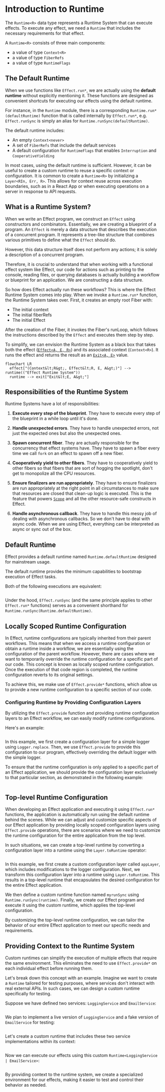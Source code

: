# Introduction to Runtime

The `Runtime<R>` data type represents a Runtime System that can execute effects. To execute any effect, we need a `Runtime` that includes the necessary requirements for that effect.

A `Runtime<R>` consists of three main components:

- a value of type `Context<R>`
- a value of type `FiberRefs`
- a value of type `RuntimeFlags`

## The Default Runtime

When we use functions like `Effect.run*`, we are actually using the **default runtime** without explicitly mentioning it. These functions are designed as convenient shortcuts for executing our effects using the default runtime.

For instance, in the `Runtime` module, there is a corresponding `Runtime.run*(defaultRuntime)` function that is called internally by `Effect.run*`, e.g. `Effect.runSync` is simply an alias for `Runtime.runSync(defaultRuntime)`.

The default runtime includes:

- An empty `Context<never>`
- A set of `FiberRefs` that include the default services
- A default configuration for `RuntimeFlags` that enables `Interruption` and `CooperativeYielding`

In most cases, using the default runtime is sufficient. However, it can be useful to create a custom runtime to reuse a specific context or configuration. It is common to create a `Runtime<R>` by initializing a `Layer<RIn, Err, R>`. This allows for context reuse across execution boundaries, such as in a React App or when executing operations on a server in response to API requests.

## What is a Runtime System?

When we write an Effect program, we construct an `Effect` using constructors and combinators. Essentially, we are creating a blueprint of a program. An `Effect` is merely a data structure that describes the execution of a concurrent program. It represents a tree-like structure that combines various primitives to define what the `Effect` should do.

However, this data structure itself does not perform any actions; it is solely a description of a concurrent program.

Therefore, it is crucial to understand that when working with a functional effect system like Effect, our code for actions such as printing to the console, reading files, or querying databases is actually building a workflow or blueprint for an application. We are constructing a data structure.

So how does Effect actually run these workflows? This is where the Effect Runtime System comes into play. When we invoke a `Runtime.run*` function, the Runtime System takes over. First, it creates an empty root Fiber with:

- The initial context
- The initial fiberRefs
- The initial Effect

After the creation of the Fiber, it invokes the Fiber's runLoop, which follows the instructions described by the `Effect` and executes them step by step.

To simplify, we can envision the Runtime System as a black box that takes both the effect ([`Effect<A, E, R>`](./essentials/effect-type)) and its associated context (`Context<R>`). It runs the effect and returns the result as an [`Exit<A, E>`](./data-types/exit) value.

```mermaid
flowchart LR
  effect["(Context&lt;R&gt;, Effect&lt;R, E, A&gt;)"] --> runtime(("Effect Runtime System"))
  runtime --> exit["Exit&lt;E, A&gt;"]
```

## Responsibilities of the Runtime System

Runtime Systems have a lot of responsibilities:

1. **Execute every step of the blueprint**. They have to execute every step of the blueprint in a while loop until it's done.

2. **Handle unexpected errors**. They have to handle unexpected errors, not just the expected ones but also the unexpected ones.

3. **Spawn concurrent fiber**. They are actually responsible for the concurrency that effect systems have. They have to spawn a fiber every time we call `fork` on an effect to spawn off a new fiber.

4. **Cooperatively yield to other fibers**. They have to cooperatively yield to other fibers so that fibers that are sort of hogging the spotlight, don't get to monopolize all the CPU resources.

5. **Ensure finalizers are run appropriately**. They have to ensure finalizers are run appropriately at the right point in all circumstances to make sure that resources are closed that clean-up logic is executed. This is the feature that powers [`Scope`](./resource-management) and all the other resource-safe constructs in Effect.

6. **Handle asynchronous callback**. They have to handle this messy job of dealing with asynchronous callbacks. So we don't have to deal with async code. When we are using Effect, everything can be interpreted as async or sync out of the box.

## Default Runtime

Effect provides a default runtime named `Runtime.defaultRuntime` designed for mainstream usage.

The default runtime provides the minimum capabilities to bootstrap execution of Effect tasks.

Both of the following executions are equivalent:

```ts file=<rootDir>/src/runtime/defaultRuntime.ts

```

Under the hood, `Effect.runSync` (and the same principle applies to other `Effect.run*` functions) serves as a convenient shorthand for `Runtime.runSync(Runtime.defaultRuntime)`.

## Locally Scoped Runtime Configuration

In Effect, runtime configurations are typically inherited from their parent workflows. This means that when we access a runtime configuration or obtain a runtime inside a workflow, we are essentially using the configuration of the parent workflow. However, there are cases where we want to temporarily override the runtime configuration for a specific part of our code. This concept is known as locally scoped runtime configuration. Once the execution of that code region is completed, the runtime configuration reverts to its original settings.

To achieve this, we make use of `Effect.provide*` functions, which allow us to provide a new runtime configuration to a specific section of our code.

### Configuring Runtime by Providing Configuration Layers

By utilizing the `Effect.provide` function and providing runtime configuration layers to an Effect workflow, we can easily modify runtime configurations.

Here's an example:

```ts file=<rootDir>/src/runtime/addSimpleLogger.ts

```

In this example, we first create a configuration layer for a simple logger using `Logger.replace`.
Then, we use `Effect.provide` to provide this configuration to our program, effectively overriding the default logger with the simple logger.

To ensure that the runtime configuration is only applied to a specific part of an Effect application, we should provide the configuration layer exclusively to that particular section, as demonstrated in the following example:

```ts file=<rootDir>/src/runtime/addSimpleLogger-region.ts

```

## Top-level Runtime Configuration

When developing an Effect application and executing it using `Effect.run*` functions, the application is automatically run using the default runtime behind the scenes. While we can adjust and customize specific aspects of our Effect application by providing locally scoped configuration layers using `Effect.provide` operations, there are scenarios where we need to customize the runtime configuration for the entire application from the top level.

In such situations, we can create a top-level runtime by converting a configuration layer into a runtime using the `Layer.toRuntime` operator:

```ts file=<rootDir>/src/runtime/toRuntime.ts

```

In this example, we first create a custom configuration layer called `appLayer`, which includes modifications to the logger configuration. Next, we transform this configuration layer into a runtime using `Layer.toRuntime`. This results in a top-level runtime that encapsulates the desired configuration for the entire Effect application.

We then define a custom runtime function named `myrunSync` using `Runtime.runSync(runtime)`. Finally, we create our Effect program and execute it using the custom runtime, which applies the top-level configuration.

By customizing the top-level runtime configuration, we can tailor the behavior of our entire Effect application to meet our specific needs and requirements.

## Providing Context to the Runtime System

Custom runtimes can simplify the execution of multiple effects that require the same environment. This eliminates the need to use `Effect.provide*` on each individual effect before running them.

Let's break down this concept with an example. Imagine we want to create a `Runtime` tailored for testing purposes, where services don't interact with real external APIs. In such cases, we can design a custom runtime specifically for testing.

Suppose we have defined two services: `LoggingService` and `EmailService`:

```ts file=<rootDir>/src/runtime/make.ts#L1-L13

```

We plan to implement a live version of `LoggingService` and a fake version of `EmailService` for testing:

```ts file=<rootDir>/src/runtime/make.ts#L15-L21

```

Let's create a custom runtime that includes these two service implementations within its context:

```ts file=<rootDir>/src/runtime/make.ts#L23-L30

```

Now we can execute our effects using this custom `Runtime<LoggingService | EmailService>`:

```ts file=<rootDir>/src/runtime/make.ts#L32-

```

By providing context to the runtime system, we create a specialized environment for our effects, making it easier to test and control their behavior as needed.
